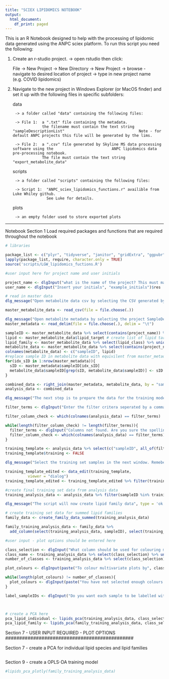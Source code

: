 ```yaml
---
title: "SCIEX LIPIDOMICS NOTEBOOK"
output:
  html_document:
    df_print: paged
---
```


This is an R Notebook designed to help with the processing of lipidomic data generated using the ANPC sciex platform. To run this script you need the following:

1. Create an r-studio project.
  -> open rstudio then click:
    
      File  -> New Project 
              -> New Directory 
                -> New Project 
                  -> browse - navigate to desired location of project 
                    -> type in new project name (e.g. COVID lipidomics)

2. Navigate to the new project in Windows Explorer (or MacOS finder) and set it up with the following files in specific subfolders:
  
      data
      
        -> a folder called "data" containing the following files:
      
        -> File 1:  a ".txt" file containing the metadata. 
                    the filename must contain the text string "sampleDescriptionList"                                 Note - for default ANPC projects this file will be generated by the lims.
      
        -> File 2:  a ".csv" file generated by Skyline MS data processing software using the                          ANPC lipidomics data pre-processing notebook. 
                    The file must contain the text string "export_metabolite_data"
  
      scripts
  
        -> a folder called "scripts" containing the following files:
      
        -> Script 1:  "ANPC_sciex_lipidomics_functions.r" availible from Luke Whiley github. 
                      See Luke for details.
  
  
      plots
  
        -> an empty folder used to store exported plots
      

--------------------------------------------------------------------------------------------------

Notebook Section 1 
Load required packages and functions that are required throughout the notebook

```r
# libraries

package_list <- c("plyr", "tidyverse", "janitor", "gridExtra", "ggpubr", "readxl", "cowplot", "scales", "devtools", "metabom8", "shiny", "plotly", "svDialogs", "DataEditR")
lapply(package_list, require, character.only = TRUE)
source('scripts/LGW_lipidomics_fuctions.R')

#user input here for project name and user initials

project_name <- dlgInput("what is the name of the project? This must match the string in Filename", "example_project")$res
user_name <- dlgInput("Insert your initials", "example_initials")$res

# read in master data
dlg_message("Open metabolite data csv by selecting the CSV generated by the Skyline data processing", type = 'ok')

master_metabolite_data <- read_csv(file = file.choose(.))

dlg_message("Open metabolite metadata by selecting the project SampleDescriptionList.txt generated by the LIMS", type = 'ok')
master_metadata <- read_delim(file = file.choose(.), delim = "\t")

sampleID <- master_metabolite_data %>% select(contains(project_name)) %>% colnames() # create list of sample IDs
lipid <- master_metabolite_data$lipid_target # create list of lipid targets
lipid_family <- master_metabolite_data %>% select(lipid_class) %>% unique()
metabolite_data <- master_metabolite_data %>% select(contains(project_name)) %>% t() %>% as_tibble(.name_repair = "universal") %>% add_column(sampleID, .before =1)
colnames(metabolite_data) <- c("sampleID", lipid)
#replace sample ID in metabolite data with equivilent from master_metadata to make combining work
for(idx_sID in 1:nrow(master_metadata)){
  sID <- master_metadata$sampleID[idx_sID]
  metabolite_data$sampleID[grep(sID, metabolite_data$sampleID)] <- sID
}

combined_data <- right_join(master_metadata, metabolite_data, by = "sampleID") 
analysis_data <- combined_data

dlg_message("The next step is to prepare the data for the training models", type = 'ok')

filter_terms <- dlgInput("Enter the filter critera seperated by a comma. Remember sampleID is automatically selected.", "example: class, sex, anpc_timepoint")$res %>% strsplit(split = ",") %>% unlist() %>% c() %>% str_replace_all(" ", "")

filter_column_check <- which(colnames(analysis_data) == filter_terms)

while(length(filter_column_check) != length(filter_terms)){
  filter_terms <- dlgInput("Columns not found. Are you sure the spelling matches? Re-enter filter criteria here.", "example: class, sex, anpc_timepoint")$res %>% strsplit(split = ",") %>% unlist() %>% c() %>% str_replace_all(" ", "")
  filter_column_check <- which(colnames(analysis_data) == filter_terms)
}

training_template <- analysis_data %>% select(c("sampleID", all_of(filter_terms))) %>% as.data.frame()
training_template$training <- FALSE

dlg_message("Select the training set samples in the next window. Remeber to press the Sync button before pressing the Done button", type = 'ok')

training_template_edited <- data_edit(training_template,
          viewer = "dialog")
training_template_edited <- training_template_edited %>% filter(training == TRUE) 

#create final training set data from analysis data
training_analysis_data <- analysis_data %>% filter(sampleID %in% training_template_edited$sampleID)

dlg_message("The script will now create lipid family data", type = 'ok') 

# create training set data for summed lipid families
family_data <- create_family_data_summed(training_analysis_data)

family_training_analysis_data <- family_data %>% 
  add_column(select(training_analysis_data, sampleID), select(training_analysis_data, all_of(filter_terms)), .before = 1)

#user input - plot options should be entered here

class_selection <- dlgInput("What column should be used for colouring multivariate plots?", paste("example:", filter_terms))$res
class_name <- training_analysis_data %>% select(class_selection) %>% unique() %>% unlist() %>% paste()
number_of_classes <- training_analysis_data %>% select(class_selection) %>% unique() %>% nrow()

plot_colours <- dlgInput(paste("To colour multivariate plots by", class_selection, "please enter", number_of_classes, "colour choices"), "example: #999999,  #56B4E9, firebrick3")$res %>%  strsplit(split = ",") %>% unlist() %>% c() %>% str_replace_all(" ", "")

while(length(plot_colours) != number_of_classes){
  plot_colours <- dlgInput(paste("You have not selected enough colours please enter", number_of_classes, "colour choices"), "example: #999999,  #56B4E9")$res %>%  strsplit(split = ",") %>% unlist() %>% c() %>% str_replace_all(" ", "")
}

label_sampleIDs <- dlgInput("Do you want each sample to be labelled with its ID on the plot? TRUE or FALSE", "example: TRUE")$res



# create a PCA here
pca_lipid_individual <- lipids_pca(training_analysis_data, class_selection)
pca_lipid_family <- lipids_pca(family_training_analysis_data, class_selection)


```




##############################################
Section 7 - USER INPUT REQUIRED - PLOT OPTIONS
##############################################


Section 7 - create a PCA for individual lipid species and lipid families

```r




```



Section 9 - create a OPLS-DA training model

```r

#lipids_pca_plotly(family_training_analysis_data)
```



